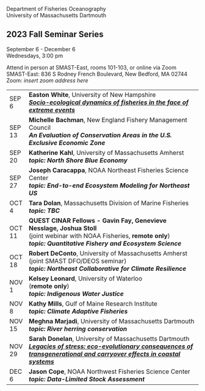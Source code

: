 Department of Fisheries Oceanography\
University of Massachusetts Dartmouth

## 2023 Fall Seminar Series

September 6 - December 6\
Wednesdays, 3:00 pm

Attend in person at SMAST-East, rooms 101-103, or online via Zoom\
SMAST-East: 836 S Rodney French Boulevard, New Bedford, MA 02744\
Zoom: *insert zoom address here*

+----------+-------------------------------------------------------------------------------------------------------------------------------------------------+
| SEP 6    | **Easton White**, University of New Hampshire\                                                                                                  |
|          | [***Socio-ecological dynamics of fisheries in the face of extreme events***](abstracts.html#white)                                              |
+----------+-------------------------------------------------------------------------------------------------------------------------------------------------+
| SEP 13   | **Michelle Bachman**, New England Fishery Management Council\                                                                                   |
|          | ***An Evaluation of Conservation Areas in the U.S. Exclusive Economic Zone***                                                                   |
+----------+-------------------------------------------------------------------------------------------------------------------------------------------------+
| SEP 20   | **Katherine Kahl**, University of Massachusetts Amherst\                                                                                        |
|          | ***topic:*** ***North Shore Blue Economy***                                                                                                     |
+----------+-------------------------------------------------------------------------------------------------------------------------------------------------+
| SEP 27   | **Joseph Caracappa**, NOAA Northeast Fisheries Science Center\                                                                                  |
|          | ***topic: End-to-end Ecosystem Modeling for Northeast US***                                                                                     |
+----------+-------------------------------------------------------------------------------------------------------------------------------------------------+
| OCT 4    | **Tara Dolan**, Massachusetts Division of Marine Fisheries\                                                                                     |
|          | ***topic: TBC***                                                                                                                                |
+----------+-------------------------------------------------------------------------------------------------------------------------------------------------+
| OCT 11   | **QUEST CINAR Fellows - Gavin Fay, Genevieve Nesslage, Joshua Stoll**\                                                                          |
|          | (joint webinar with NOAA Fisheries, **remote only**)\                                                                                           |
|          | ***topic: Quantitative Fishery and Ecosystem Science***                                                                                         |
+----------+-------------------------------------------------------------------------------------------------------------------------------------------------+
| OCT 18   | **Robert DeConto**, University of Massachusetts Amherst\                                                                                        |
|          | (joint SMAST DFO/DEOS seminar)\                                                                                                                 |
|          | ***topic: Northeast Collaborative for Climate Resilience***                                                                                     |
+----------+-------------------------------------------------------------------------------------------------------------------------------------------------+
| NOV 1    | **Kelsey Leonard**, University of Waterloo\                                                                                                     |
|          | (**remote only**)\                                                                                                                              |
|          | ***topic: Indigenous Water Justice***                                                                                                           |
+----------+-------------------------------------------------------------------------------------------------------------------------------------------------+
| NOV 8    | **Kathy Mills**, Gulf of Maine Research Institute\                                                                                              |
|          | ***topic: Climate Adaptive Fisheries***                                                                                                         |
+----------+-------------------------------------------------------------------------------------------------------------------------------------------------+
| NOV 15   | **Meghna Marjadi**, University of Massachusetts Dartmouth\                                                                                      |
|          | ***topic: River herring conservation***                                                                                                         |
+----------+-------------------------------------------------------------------------------------------------------------------------------------------------+
| NOV 29   | **Sarah Donelan**, University of Massachusetts Dartmouth\                                                                                       |
|          | [***Legacies of stress: eco-evolutionary consequences of transgenerational and carryover effects in coastal systems***](abstracts.html#donelan) |
+----------+-------------------------------------------------------------------------------------------------------------------------------------------------+
| DEC 6    | **Jason Cope**, NOAA Northwest Fisheries Science Center\                                                                                        |
|          | ***topic: Data-Limited Stock Assessment***                                                                                                      |
+----------+-------------------------------------------------------------------------------------------------------------------------------------------------+
